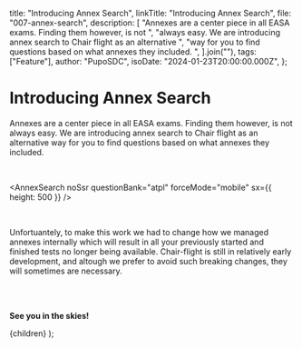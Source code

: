 
  title: "Introducing Annex Search",
  linkTitle: "Introducing Annex Search",
  file: "007-annex-search",
  description: [
    "Annexes are a center piece in all EASA exams. Finding them however, is not ",
    "always easy. We are introducing annex search to Chair flight as an alternative ",
    "way for you to find questions based on what annexes they included. ",
  ].join(""),
  tags: ["Feature"],
  author: "PupoSDC",
  isoDate: "2024-01-23T20:00:00.000Z",
};

# Introducing Annex Search

Annexes are a center piece in all EASA exams. Finding them however, is not
always easy. We are introducing annex search to Chair flight as an alternative
way for you to find questions based on what annexes they included.

<br />

<AnnexSearch
  noSsr
  questionBank="atpl"
  forceMode="mobile"
  sx={{ height: 500 }}
/>

<br />

Unfortuantely, to make this work we had to change how we managed annexes
internally which will result in all your previously started and finished tests
no longer being available. Chair-flight is still in relatively early development,
and altough we prefer to avoid such breaking changes, they will sometimes are
necessary.

<br />

<Link
  href="/modules/atpl/annexes"
  display="block"
  color="primary"
  children="Search ATPL Annexes"
/>

<br />

**See you in the skies!**

  <BlogPageLayout meta={meta}>{children}</BlogPageLayout>
);
